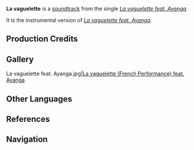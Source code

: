 {{Soundtrack Infobox
|image          = La vaguelette feat. Ayanga (Album).png
|releaseDate    = 2023-11-15
|album          = La vaguelette feat. Ayanga (Album)
|number         = 2
|featured       = 
|featured_disc  = 
|youtube_id     = 
|spotify_id     = 
|previous       = La vaguelette feat. Ayanga
|next           = 
}}
'''La vaguelette''' is a [[soundtrack]] from the single ''[[La vaguelette feat. Ayanga (Album)|La vaguelette feat. Ayanga]]''.

It is the instrumental version of ''[[La vaguelette feat. Ayanga]]''.

==Production Credits==
{{Transclude|La vaguelette feat. Ayanga|Production Credits}}

==Gallery==
<gallery>
La vaguelette feat. Ayanga.jpg|[https://www.bilibili.com/video/BV1ng4y197g4/ La vaguelette (French Performance) feat. Ayanga]
</gallery>

==Other Languages==
{{Other Languages
|en      = La vaguelette - Male Version Instrumental
|zhs     = 轻涟 (男版伴奏)
|zhs_rm  = Qīnglián (Nán-bǎn Bànzòu)
}}
{{Clr}}

==References==
{{Reflist}}

==Navigation==
{{Soundtrack Navbox|La vaguelette}}
